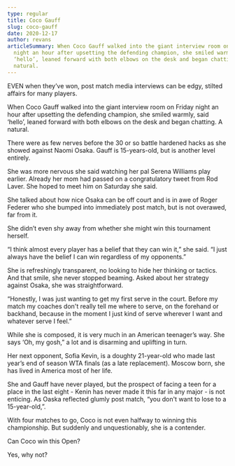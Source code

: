 ```yaml
---
type: regular
title: Coco Gauff
slug: coco-gauff
date: 2020-12-17
author: revans
articleSummary: When Coco Gauff walked into the giant interview room on Friday
  night an hour after upsetting the defending champion, she smiled warmly, said
  ‘hello’, leaned forward with both elbows on the desk and began chatting. A
  natural.
---
```

EVEN when they’ve won, post match media interviews can be edgy, stilted affairs for many players.

When Coco Gauff walked into the giant interview room on Friday night an hour after upsetting the defending champion, she smiled warmly, said ‘hello’, leaned forward with both elbows on the desk and began chatting. A natural.

There were as few nerves before the 30 or so battle hardened hacks as she showed against Naomi Osaka. Gauff is 15-years-old, but is another level entirely. 

She was more nervous she said watching her pal Serena Williams play earlier. Already her mom had passed on a congratulatory tweet from Rod Laver. She hoped to meet him on Saturday she said.

She talked about how nice Osaka can be off court and is in awe of Roger Federer who she bumped into immediately post match, but is not overawed, far from it.

She didn’t even shy away from whether she might win this tournament herself.

“I think almost every player has a belief that they can win it,” she said. “I just always have the belief I can win regardless of my opponents.”

She is refreshingly transparent, no looking to hide her thinking or tactics. And that smile, she never stopped beaming. Asked about her strategy against Osaka, she was straightforward.

“Honestly, I was just wanting to get my first serve in the court. Before my match my coaches don't really tell me where to serve, on the forehand or backhand, because in the moment I just kind of serve wherever I want and whatever serve I feel.”

While she is composed, it is very much in an American teenager’s way. She says ‘Oh, my gosh,” a lot and is disarming and uplifting in turn.

Her next opponent, Sofia Kevin, is a doughty 21-year-old who made last year’s end of season WTA finals (as a late replacement). Moscow born, she has lived in America most of her life.

She and Gauff have never played, but the prospect of facing a teen for a place in the last eight - Kenin has never made it this far in any major - is not enticing. As Oaska reflected glumly post match, “you don't want to lose to a 15-year-old,”.

With four matches to go, Coco is not even halfway to winning this championship. But suddenly and unquestionably, she is a contender.

Can Coco win this Open? 

Yes, why not?